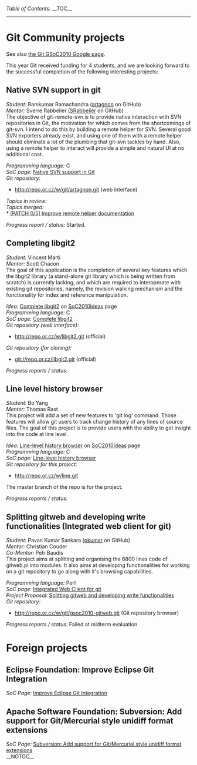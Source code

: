 ''Table of Contents:''
__TOC__
----
= Git Community projects =

See also [http://socghop.appspot.com/org/home/google/gsoc2010/git the Git GSoC2010 Google page].

This year Git received funding for 4 students,
and we are looking forward to the successful completion of the
following interesting projects:

== Native SVN support in git ==
''Student:'' Ramkumar Ramachandra ([http://github.com/artagnon artagnon] on GitHub)<BR>
''Mentor:''  Sverre Rabbelier ([http://github.com/SRabbelier SRabbelier] on GitHub)<BR>

The objective of git-remote-svn is to provide native interaction with SVN repositories in Git, the motivation for which comes from the shortcomings of git-svn. I intend to do this by building a remote helper for SVN. Several good SVN exporters already exist, and using one of them with a remote helper should eliminate a lot of the plumbing that git-svn tackles by hand. Also, using a remote helper to interact will provide a simple and natural UI at no additional cost.

''Programming language:'' C <BR>
''SoC page:'' [http://socghop.appspot.com/gsoc/student_project/show/google/gsoc2010/git/t127230759234 Native SVN support in Git] <BR>
''Git repository:''
* http://repo.or.cz/w/git/artagnon.git (web interface)
''Topics in review:''<BR>
''Topics merged:''<BR>
* [http://article.gmane.org/gmane.comp.version-control.git/145194 &#91;PATCH 0/5&#93; Improve remote helper documentation]

''Progress report / status:'' Started.

== Completing libgit2 ==
''Student:'' Vincent Marti<BR>
''Mentor:''  Scott Chacon <BR>

The goal of this application is the completion of several key features which the libgit2 library (a stand-alone git library which is being written from scratch) is currently lacking, and which are required to interoperate with existing git repositories, namely, the revision walking mechanism and the functionality for index and reference manipulation. 

''Idea:'' [[SoC2010Ideas#Complete_libgit2|Complete libgit2]] on [[SoC2010Ideas]] page <BR>
''Programming language:'' C <BR>
''SoC page:'' [http://socghop.appspot.com/gsoc/student_project/show/google/gsoc2010/git/t127230759278 Complete libgit2] <BR>
''Git repository (web interface):''
* http://repo.or.cz/w/libgit2.git (official)

''Git repository (for cloning):''
* git://repo.or.cz/libgit2.git (official)

''Progress reports / status:''

== Line level history browser ==
''Student:'' Bo Yang<BR>
''Mentor:''  Thomas Rast<BR>

This project will add a set of new features to 'git log' command. Those features will allow git users to track change history of any lines of source files. The goal of this project is to provide users with the ability to get insight into the code at line level.

''Idea:'' [[SoC2010Ideas#Line-level_history_browser|Line-level history browser]] on [[SoC2010Ideas]] page <BR>
''Programming language:'' C <BR>
''SoC page:'' [http://socghop.appspot.com/gsoc/student_project/show/google/gsoc2010/git/t127230759328 Line-level history browser] <BR>

''Git repository for this project:''
* http://repo.or.cz/w/line.git
The master branch of the repo is for the project.

''Progress reports / status:'' <BR>

== Splitting gitweb and developing write functionalities (Integrated web client for git) ==
''Student:'' Pavan Kumar Sankara ([http://github.com/pkumar pkumar] on GitHub) <BR>
''Mentor:''  Christian Couder<BR>
''Co-Mentor:''  Petr Baudis<BR>

This project aims at splitting and organising the 6800 lines code of gitweb.pl into modules. It also aims at developing functionalities for working on a git repository to go along with it's browsing capabilities.

''Programming language:'' Perl <BR>
''SoC page:'' [http://socghop.appspot.com/gsoc/student_project/show/google/gsoc2010/git/t127230759366 Integrated Web Client for git]  <BR>
''Project Proposal:'' [http://git.wiki.kernel.org/index.php/Splitting-gitweb-GSoC2010 Splitting gitweb and developing write functionalities] <BR>
''Git repository:''
* http://repo.or.cz/w/git/gsoc2010-gitweb.git (Git repository browser)

''Progress reports / status:'' Failed at midterm evaluation<BR>

= Foreign projects =

== Eclipse Foundation: Improve Eclipse Git Integration ==

''SoC Page:'' [http://socghop.appspot.com/gsoc/student_project/show/google/gsoc2010/eclipse/t127230758145 Improve Eclipse Git Integration] <BR>


== Apache Software Foundation: Subversion: Add support for Git/Mercurial style unidiff format extensions ==

''SoC Page:'' [http://socghop.appspot.com/gsoc/student_project/show/google/gsoc2010/apache/t127230758414 Subversion: Add support for Git/Mercurial style unidiff format extensions] <BR>
__NOTOC__
